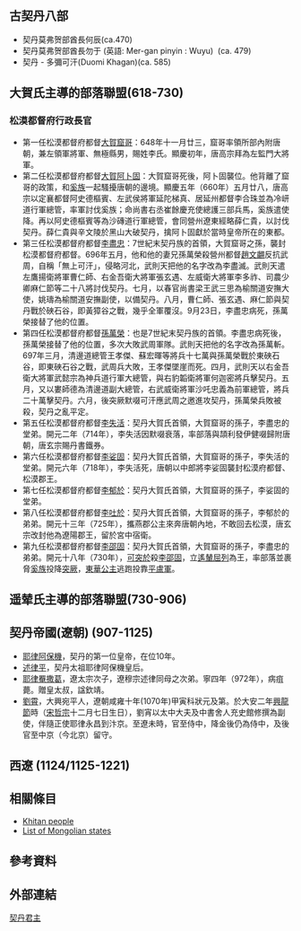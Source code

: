 == 古契丹八部 ==
* 契丹莫弗贺部酋長何辰(ca.470)
* 契丹莫弗贺部酋長勿于 (英語: Mer-gan pinyin : Wuyu)  (ca. 479)
* 契丹 - 多彌可汗(Duomi Khagan)(ca. 585)

== 大賀氏主導的部落聯盟(618-730) ==

=== 松漠都督府行政長官 ===
*第一任松漠都督府都督[[大賀窟哥|大賀窟哥]]：648年十一月廿三，窟哥率領所部內附唐朝，兼左領軍將軍、無極縣男，賜姓李氏。顯慶初年，唐高宗拜為左監門大將軍。
*第二任松漠都督府都督[[大賀阿卜固|大賀阿卜固]]：大賀窟哥死後，阿卜固襲位。他背離了窟哥的政策，和[[奚族|奚族]]一起騷擾唐朝的邊境。顯慶五年（660年）五月廿八，唐高宗以定襄都督阿史德樞賓、左武侯將軍延陀梯真、居延州都督李合珠並為冷岍道行軍總管，率軍討伐奚族；命尚書右丞崔餘慶充使總護三部兵馬，奚族遣使降。再以阿史德樞賓等為沙磚道行軍總管，會同營州遼東經略薛仁貴，以討伐契丹。薛仁貴與辛文陵於黑山大破契丹，擒阿卜固獻於當時皇帝所在的東都。
*第三任松漠都督府都督[[李盡忠|李盡忠]]：7世紀末契丹族的首領，大賀窟哥之孫，襲封松漠都督府都督。696年五月，他和他的妻兄孫萬榮殺營州都督[[趙文翽|趙文翽]]反抗武周，自稱「無上可汗」，侵略河北，武則天把他的名字改為李盡滅。武則天遣左鷹揚衛將軍曹仁師、右金吾衛大將軍張玄遇、左威衛大將軍李多祚、司農少卿麻仁節等二十八將討伐契丹。七月，以春官尚書梁王武三思為榆關道安撫大使，姚璹為榆關道安撫副使，以備契丹。八月，曹仁師、張玄遇、麻仁節與契丹戰於硤石谷，即黃獐谷之戰，幾乎全軍覆沒。9月23日，李盡忠病死，孫萬榮接替了他的位置。
*第四任松漠都督府都督[[孫萬榮|孫萬榮]]：也是7世紀末契丹族的首領。李盡忠病死後，孫萬榮接替了他的位置，多次大敗武周軍隊。武則天把他的名字改為孫萬斬。697年三月，清邊道總管王孝傑、蘇宏暉等將兵十七萬與孫萬榮戰於東硤石谷，即東硤石谷之戰，武周兵大敗，王孝傑墜崖而死。四月，武則天以右金吾衛大將軍武懿宗為神兵道行軍大總管，與右豹韜衛將軍何迦密將兵擊契丹。五月，又以婁師德為清邊道副大總管，右武威衛將軍沙吒忠義為前軍總管，將兵二十萬擊契丹。六月，後突厥默啜可汗應武周之邀進攻契丹，孫萬榮兵敗被殺，契丹之亂平定。
*第五任松漠都督府都督[[李失活|李失活]]：契丹大賀氏首領，大賀窟哥的孫子，李盡忠的堂弟。開元二年（714年），李失活因默啜衰落，率部落與頡利發伊健啜歸附唐朝，唐玄宗賜丹書鐵券。
*第六任松漠都督府都督[[李娑固|李娑固]]：契丹大賀氏首領，大賀窟哥的孫子，李失活的堂弟。開元六年（718年），李失活死，唐朝以中郎將李娑固襲封松漠府都督、松漠郡王。
*第七任松漠都督府都督[[李郁於|李郁於]]：契丹大賀氏首領，大賀窟哥的孫子，李娑固的堂弟。
*第八任松漠都督府都督[[李吐於|李吐於]]：契丹大賀氏首領，大賀窟哥的孫子，李郁於的弟弟。開元十三年（725年），攜燕郡公主來奔唐朝內地，不敢回去松漠，唐玄宗改封他為遼陽郡王，留於宮中宿衛。
*第九任松漠都督府都督[[李邵固|李邵固]]：契丹大賀氏首領，大賀窟哥的孫子，李盡忠的弟弟。開元十八年（730年），[[可突於|可突於]]殺[[李邵固|李邵固]]，立[[遙輦屈列|遙輦屈列]]為王，率部落並裹脅[[奚族|奚族]]投降[[突厥|突厥]]，[[東華公主|東華公主]]逃跑投靠[[平盧軍|平盧軍]]。

== 遥辇氏主導的部落聯盟(730-906) ==

== 契丹帝國(遼朝) (907-1125) ==
*[[耶律阿保機|耶律阿保機]]，契丹的第一位皇帝，在位10年。
*[[述律平|述律平]]，契丹太祖耶律阿保機皇后。
*[[耶律罨撒葛|耶律罨撒葛]]，遼太宗次子，遼穆宗述律同母之次弟。寧四年（972年），病疽薨。贈皇太叔，諡欽靖。
*[[劉霄|劉霄]]，大興宛平人，遼朝咸雍十年(1070年)甲寅科狀元及第。於大安二年[[興龍節|興龍節]]時（[[宋哲宗|宋哲宗]]十二月七日生日），劉宵以太中大夫及中書舍人充史館修撰為副使，伴隨正使耶律永昌到汴京。至遼未時，官至侍中，降金後仍為侍中，及後官至中京（今北京）留守。

== 西遼 (1124/1125-1221) ==

== 相關條目 ==
* [[契丹人|Khitan people]]
* [[蒙古國家列表|List of Mongolian states]]

== 參考資料 ==
{{Reflist|30em}}

== 外部連結 ==

[[Category:契丹君主|]]